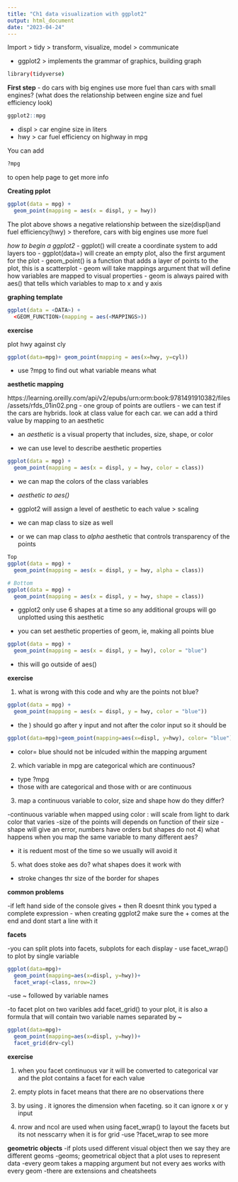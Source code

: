 ```yaml
---
title: "Ch1 data visualization with ggplot2"
output: html_document
date: "2023-04-24"
---
```



Import \> tidy \> transform, visualize, model \> communicate

-   ggplot2 \> implements the grammar of graphics, building graph

```bash
library(tidyverse)
```

**First step**
- do cars with big engines use more fuel than cars with small engines?
(what does the relationship between engine size and fuel efficiency look)

```r
ggplot2::mpg
```

- displ > car engine size in liters 
- hwy > car fuel efficiency on highway in mpg

You can add 
```r
?mpg
```

to open help page to get more info

**Creating pplot**

```r
ggplot(data = mpg) +
  geom_point(mapping = aes(x = displ, y = hwy))
```

The plot above shows a negative relationship between the size(displ)and fuel efficiency(hwy)
> therefore, cars with big engines use more fuel 

*how to begin a ggplot2*
- ggplot() will create a coordinate system to add layers too 
- ggplot(data=) will create an empty plot, also the first argument for the plot 
- geom_point() is a function that adds a layer of points to the plot, this is a scatterplot
- geom will take mappings argument that will define how variables are mapped to visual properties 
- geom is always paired with aes() that tells which variables to map to x and y axis

**graphing template**

```r
ggplot(data = <DATA>) +
  <GEOM_FUNCTION>(mapping = aes(<MAPPINGS>))
```

**exercise**

plot hwy against cly 
```r
ggplot(data=mpg)+ geom_point(mapping = aes(x=hwy, y=cyl))
```

- use ?mpg to find out what variable means what

**aesthetic mapping**

https://learning.oreilly.com/api/v2/epubs/urn:orm:book:9781491910382/files/assets/rfds_01in02.png
- one group of points are outliers 
- we can test if the cars are hybrids. look at class value for each car. we can add a third value by mapping to an aesthetic

- an *aesthetic* is a visual property that includes, size, shape, or color 

- we can use level to describe aesthetic properties 

```r
ggplot(data = mpg) +
  geom_point(mapping = aes(x = displ, y = hwy, color = class))

```

- we can map the colors of the class variables 
- *aesthetic to aes()* 
- ggplot2 will assign a level of aesthetic to each value > scaling 

- we can map class to size as well
- or we can map class to *alpha* aesthetic that controls transparency of the points

```r
Top
ggplot(data = mpg) +
  geom_point(mapping = aes(x = displ, y = hwy, alpha = class))

# Bottom
ggplot(data = mpg) +
  geom_point(mapping = aes(x = displ, y = hwy, shape = class))
```

- ggplot2 only use 6 shapes at a time so any additional groups will go unplotted using this aesthetic

- you can set aesthetic properties of geom, ie, making all points blue 
```r
ggplot(data = mpg) +
  geom_point(mapping = aes(x = displ, y = hwy), color = "blue")
```
- this will go outside of aes()

**exercise**

1) what is wrong with this code and why are the points not blue?
```r
ggplot(data = mpg) +
  geom_point(mapping = aes(x = displ, y = hwy, color = "blue"))
```

- the ) should go after y input and not after the color input so it should be 
```r
ggplot(data=mpg)+geom_point(mapping=aes(x=displ, y=hwy), color= "blue")
```

- color= blue should not be inlcuded within the mapping argument


2) which variable in mpg are categorical which are continuous?

- type ?mpg
- those with <chr> are categorical and those with <dbl> or <int> are continuous 

3) map a continuous variable to color, size and shape how do they differ? 

-continuous variable when mapped using color : will scale from light to dark color that varies 
-size of the points will depends on function of their size 
-shape will give an error, numbers have orders but shapes do not 
4) what happens when you map the same variable to many different aes?

- it is reduent most of the time so we usually will avoid it 

5) what does stoke aes do? what shapes does it work with

- stroke changes thr size of the border for shapes 


**common problems**

-if left hand side of the console gives + then R doesnt think you typed a complete expression
- when creating ggplot2 make sure the + comes at the end and dont start a line with it 

**facets**

-you can split plots into facets, subplots for each display 
- use facet_wrap() to plot by single variable
```r
ggplot(data=mpg)+
  geom_point(mapping=aes(x=displ, y=hwy))+
  facet_wrap(~class, nrow=2)
```

-use ~ followed by variable names 

-to facet plot on two varibles add facet_grid() to your plot, it is also a formula that will contain two variable names separated by ~
```r
ggplot(data=mpg)+
  geom_point(mapping=aes(x=displ, y=hwy))+
  facet_grid(drv~cyl)
```

**exercise**

1) when you facet continuous var it will be converted to categorical var and the plot contains a facet for each value

2) empty plots in facet means that there are no observations there 

3) by using . it ignores the dimension when faceting. so it can ignore x or y input 

4) nrow and ncol are used when using facet_wrap() to layout the facets but its not nesscarry when it is for grid
-use ?facet_wrap to see more 

**geometric objects**
-if plots used different visual object then we say they are different geoms 
-geoms; geometrical object that a plot uses to represent data 
-every geom takes a mapping argument but not every aes works with every geom 
-there are extensions and cheatsheets